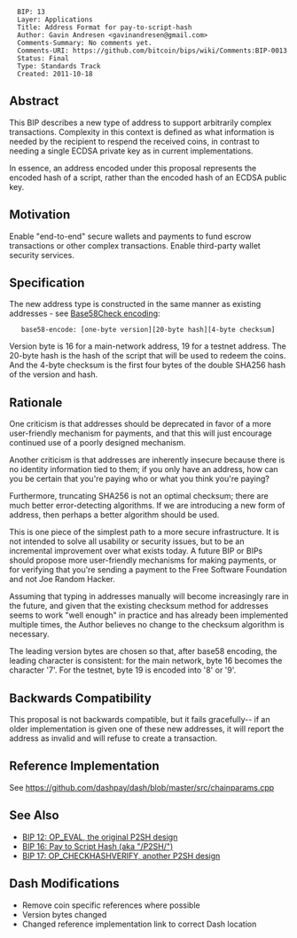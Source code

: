 <pre>
  BIP: 13
  Layer: Applications
  Title: Address Format for pay-to-script-hash
  Author: Gavin Andresen <gavinandresen@gmail.com>
  Comments-Summary: No comments yet.
  Comments-URI: https://github.com/bitcoin/bips/wiki/Comments:BIP-0013
  Status: Final
  Type: Standards Track
  Created: 2011-10-18
</pre>

==Abstract==

This BIP describes a new type of address to support arbitrarily complex transactions.  Complexity in this context is defined as what information is needed by the recipient to respend the received coins, in contrast to needing a single ECDSA private key as in current implementations.

In essence, an address encoded under this proposal represents the encoded hash of a script, rather than the encoded hash of an ECDSA public key.

==Motivation==

Enable "end-to-end" secure wallets and payments to fund escrow transactions or other complex transactions.  Enable third-party wallet security services.

==Specification==

The new address type is constructed in the same manner as existing addresses - see [https://en.bitcoin.it/wiki/Base58Check_encoding Base58Check encoding]:

    base58-encode: [one-byte version][20-byte hash][4-byte checksum]

Version byte is 16 for a main-network address, 19 for a testnet address.
The 20-byte hash is the hash of the script that will be used to redeem the coins.
And the 4-byte checksum is the first four bytes of the double SHA256 hash of the version and hash.

==Rationale==

One criticism is that addresses should be deprecated in favor of a more user-friendly mechanism for payments, and that this will just encourage continued use of a poorly designed mechanism.

Another criticism is that addresses are inherently insecure because there is no identity information tied to them; if you only have an  address, how can you be certain that you're paying who or what you think you're paying?

Furthermore, truncating SHA256 is not an optimal checksum; there are much better error-detecting algorithms. If we are introducing a new form of address, then perhaps a better algorithm should be used.

This is one piece of the simplest path to a more secure infrastructure. It is not intended to solve all usability or security issues, but to be an incremental improvement over what exists today. A future BIP or BIPs should propose more user-friendly mechanisms for making payments, or for verifying that you're sending a payment to the Free Software Foundation and not Joe Random Hacker.

Assuming that typing in addresses manually will become increasingly rare in the future, and given that the existing checksum method for addresses seems to work "well enough" in practice and has already been implemented multiple times, the Author believes no change to the checksum algorithm is necessary.

The leading version bytes are chosen so that, after base58 encoding, the leading character is consistent: for the main network, byte 16 becomes the character '7'. For the testnet, byte 19 is encoded into '8' or '9'.

==Backwards Compatibility==

This proposal is not backwards compatible, but it fails gracefully-- if an older implementation is given one of these new addresses, it will report the address as invalid and will refuse to create a transaction.

==Reference Implementation==

See https://github.com/dashpay/dash/blob/master/src/chainparams.cpp

==See Also==

* [[bip-0012.mediawiki|BIP 12: OP_EVAL, the original P2SH design]]
* [[bip-0016.mediawiki|BIP 16: Pay to Script Hash (aka "/P2SH/")]]
* [[bip-0017.mediawiki|BIP 17: OP_CHECKHASHVERIFY, another P2SH design]]

== Dash Modifications ==
* Remove coin specific references where possible
* Version bytes changed
* Changed reference implementation link to correct Dash location